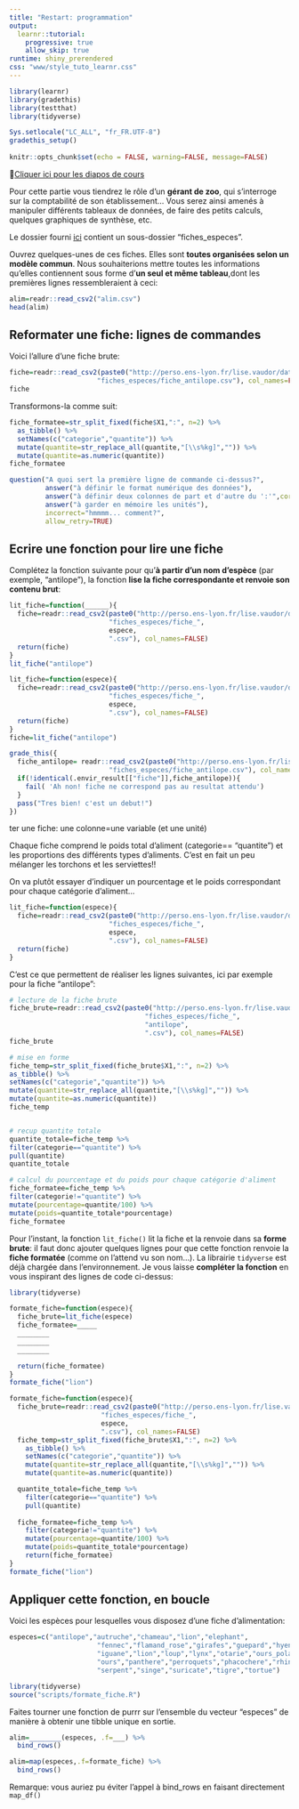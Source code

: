 ```yaml
---
title: "Restart: programmation"
output:
  learnr::tutorial:
    progressive: true
    allow_skip: true
runtime: shiny_prerendered
css: "www/style_tuto_learnr.css"
---
```


```r
library(learnr)
library(gradethis)
library(testthat)
library(tidyverse)

Sys.setlocale("LC_ALL", "fr_FR.UTF-8")
gradethis_setup()
 
knitr::opts_chunk$set(echo = FALSE, warning=FALSE, message=FALSE)
```


🧐<a href="http://perso.ens-lyon.fr/lise.vaudor/Supports_formation/Restart_6_programmation.html#(1)" target="_blank">Cliquer ici pour les diapos de cours</a>

Pour cette partie vous tiendrez le rôle d'un **gérant de zoo**, qui s'interroge sur la comptabilité de son établissement... Vous serez ainsi amenés à manipuler différents tableaux de données, de faire des petits calculs, quelques graphiques de synthèse, etc.

Le dossier fourni [ici](http://perso.ens-lyon.fr/lise.vaudor/datasets/zoo) contient un sous-dossier "fiches_especes".

Ouvrez quelques-unes de ces fiches. Elles sont **toutes organisées selon un modèle commun**. Nous souhaiterions mettre toutes les informations qu'elles contiennent sous forme d'**un seul et même tableau**,dont les premières lignes ressembleraient à ceci:

```r
alim=readr::read_csv2("alim.csv")
head(alim)
```


## Reformater une fiche: lignes de commandes

Voici l'allure d'une fiche brute:

```r
fiche=readr::read_csv2(paste0("http://perso.ens-lyon.fr/lise.vaudor/datasets/zoo/",
                      "fiches_especes/fiche_antilope.csv"), col_names=FALSE)
fiche
```

Transformons-la comme suit:

```r
fiche_formatee=str_split_fixed(fiche$X1,":", n=2) %>%
  as_tibble() %>% 
  setNames(c("categorie","quantite")) %>% 
  mutate(quantite=str_replace_all(quantite,"[\\s%kg]","")) %>% 
  mutate(quantite=as.numeric(quantite))
fiche_formatee
```

```r
question("A quoi sert la première ligne de commande ci-dessus?",
         answer("à définir le format numérique des données"),
         answer("à définir deux colonnes de part et d'autre du ':'",correct=TRUE),
         answer("à garder en mémoire les unités"),
         incorrect="hmmmm... comment?",
         allow_retry=TRUE)
```

## Ecrire une fonction pour lire une fiche

Complétez la fonction suivante pour qu'**à partir d'un nom d'espèce** (par exemple, "antilope"), la fonction **lise la fiche correspondante et renvoie son contenu brut**:

```r
lit_fiche=function(______){
  fiche=readr::read_csv2(paste0("http://perso.ens-lyon.fr/lise.vaudor/datasets/zoo/",
                         "fiches_especes/fiche_",
                         espece,
                         ".csv"), col_names=FALSE)
  return(fiche)
}
lit_fiche("antilope")
```


```r
lit_fiche=function(espece){
  fiche=readr::read_csv2(paste0("http://perso.ens-lyon.fr/lise.vaudor/datasets/zoo/",
                         "fiches_especes/fiche_",
                         espece,
                         ".csv"), col_names=FALSE)
  return(fiche)
}
fiche=lit_fiche("antilope")
```

```r
grade_this({
  fiche_antilope= readr::read_csv2(paste0("http://perso.ens-lyon.fr/lise.vaudor/datasets/zoo/",
                         "fiches_especes/fiche_antilope.csv"), col_names=FALSE)
  if(!identical(.envir_result[["fiche"]],fiche_antilope)){
    fail( 'Ah non! fiche ne correspond pas au resultat attendu')
  }
  pass("Tres bien! c'est un debut!")
})
```

ter une fiche: une colonne=une variable (et une unité)

Chaque fiche comprend le poids total d'aliment (categorie== "quantite") et les proportions des différents types d'aliments. C'est en fait un peu mélanger les torchons et les serviettes!!

On va plutôt essayer d'indiquer un pourcentage et le poids correspondant pour chaque catégorie d'aliment...

```r
lit_fiche=function(espece){
  fiche=readr::read_csv2(paste0("http://perso.ens-lyon.fr/lise.vaudor/datasets/zoo/",
                         "fiches_especes/fiche_",
                         espece,
                         ".csv"), col_names=FALSE)
  return(fiche)
}
```

C'est ce que permettent de réaliser les lignes suivantes, ici par exemple pour la fiche "antilope":
  
  ```r
# lecture de la fiche brute
fiche_brute=readr::read_csv2(paste0("http://perso.ens-lyon.fr/lise.vaudor/datasets/zoo/",
                                    "fiches_especes/fiche_",
                                    "antilope",
                                    ".csv"), col_names=FALSE)
fiche_brute

# mise en forme
fiche_temp=str_split_fixed(fiche_brute$X1,":", n=2) %>%
  as_tibble() %>% 
  setNames(c("categorie","quantite")) %>% 
  mutate(quantite=str_replace_all(quantite,"[\\s%kg]","")) %>% 
  mutate(quantite=as.numeric(quantite))
fiche_temp


# recup quantite totale
quantite_totale=fiche_temp %>%
  filter(categorie=="quantite") %>% 
  pull(quantite)
quantite_totale

# calcul du pourcentage et du poids pour chaque catégorie d'aliment
fiche_formatee=fiche_temp %>% 
  filter(categorie!="quantite") %>%
  mutate(pourcentage=quantite/100) %>% 
  mutate(poids=quantite_totale*pourcentage)
fiche_formatee
```

Pour l'instant, la fonction `lit_fiche()` lit la fiche et la renvoie dans sa **forme brute**: il faut donc ajouter quelques lignes pour que cette fonction renvoie la **fiche formatée** (comme on l'attend vu son nom...). La librairie `tidyverse` est déjà chargée dans l'environnement. Je vous laisse **compléter la fonction** en vous inspirant des lignes de code ci-dessus:

```r
library(tidyverse)
```


```r
formate_fiche=function(espece){
  fiche_brute=lit_fiche(espece)
  fiche_formatee=_____
  ________
  ________
  ________

  return(fiche_formatee)
}
formate_fiche("lion")
```


```r
formate_fiche=function(espece){
  fiche_brute=readr::read_csv2(paste0("http://perso.ens-lyon.fr/lise.vaudor/datasets/zoo/",
                       "fiches_especes/fiche_",
                       espece,
                       ".csv"), col_names=FALSE)
  fiche_temp=str_split_fixed(fiche_brute$X1,":", n=2) %>%
    as_tibble() %>% 
    setNames(c("categorie","quantite")) %>% 
    mutate(quantite=str_replace_all(quantite,"[\\s%kg]","")) %>% 
    mutate(quantite=as.numeric(quantite))

  quantite_totale=fiche_temp %>%
    filter(categorie=="quantite") %>% 
    pull(quantite)
  
  fiche_formatee=fiche_temp %>% 
    filter(categorie!="quantite") %>%
    mutate(pourcentage=quantite/100) %>% 
    mutate(poids=quantite_totale*pourcentage)
    return(fiche_formatee)
}
formate_fiche("lion")
```

## Appliquer cette fonction, en boucle

Voici les espèces pour lesquelles vous disposez d'une fiche d'alimentation:


```r
especes=c("antilope","autruche","chameau","lion","elephant",
                      "fennec","flamand_rose","girafes","guepard","hyene",
                      "iguane","lion","loup","lynx","otarie","ours_polaire",
                      "ours","panthere","perroquets","phacochere","rhinoceros",
                      "serpent","singe","suricate","tigre","tortue")
```

```r
library(tidyverse)
source("scripts/formate_fiche.R")
```

Faites tourner une fonction de purrr sur l'ensemble du vecteur "especes" de manière à obtenir une tibble unique en sortie.

```r
alim=________(especes, .f=___) %>% 
  bind_rows()
```


```r
alim=map(especes,.f=formate_fiche) %>% 
  bind_rows()
```

Remarque: vous auriez pu éviter l'appel à bind_rows en faisant directement `map_df()`
